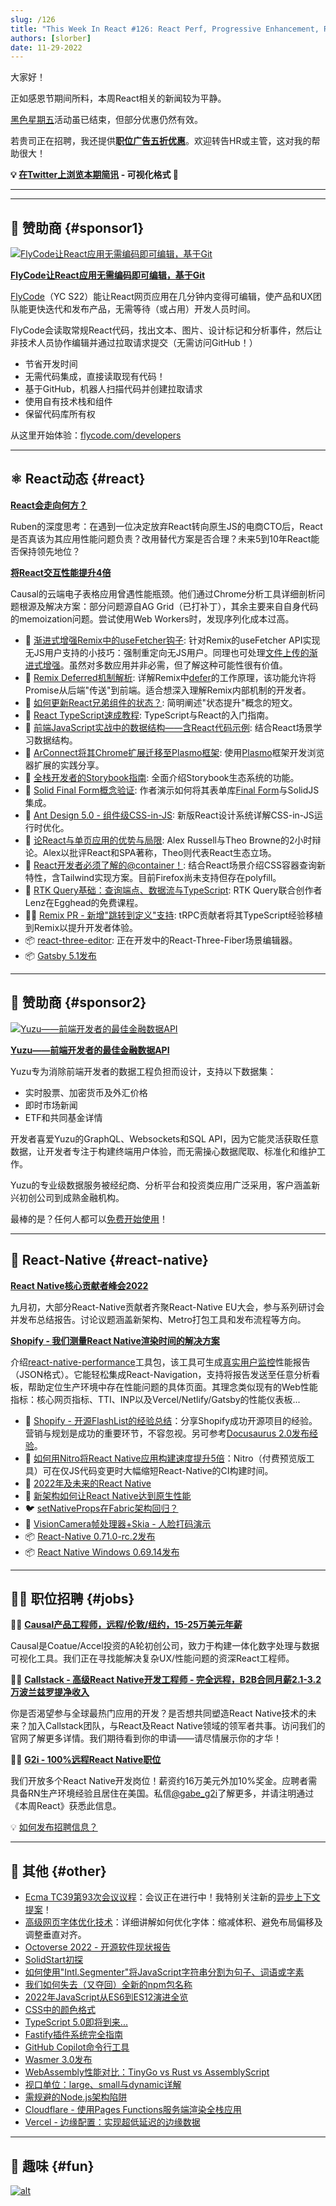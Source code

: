 ```yaml
---
slug: /126
title: "This Week In React #126: React Perf, Progressive Enhancement, Remix, Storybook, React-Native, FlashList, Nitro, TC39..."
authors: [slorber]
date: 11-29-2022
---
```


大家好！

正如感恩节期间所料，本周React相关的新闻较为平静。

[黑色星期五](https://thisweekinreact.com/black-friday)活动虽已结束，但部分优惠仍然有效。

若贵司正在招聘，我还提供[**职位广告五折优惠**](https://thisweekinreact.com/sponsor#sponsor-jobs)。欢迎转告HR或主管，这对我的帮助很大！

<!-- truncate -->

**💡 [在Twitter上浏览本期简讯](https://slo.im/thread) - 可视化格式 🎨**

---


<Support />

---

## 💸 赞助商 {#sponsor1}

[![FlyCode让React应用无需编码即可编辑，基于Git](/emails/issues/124/flycode.jpg)](https://bit.ly/3UPwAoJ)

**[FlyCode让React应用无需编码即可编辑，基于Git](https://bit.ly/3UPwAoJ)**

[FlyCode](https://bit.ly/3wWSi00)（YC S22）能让React网页应用在几分钟内变得可编辑，使产品和UX团队能更快迭代和发布产品，无需等待（或占用）开发人员时间。

FlyCode会读取常规React代码，找出文本、图片、设计标记和分析事件，然后让非技术人员协作编辑并通过拉取请求提交（无需访问GitHub！）

- 节省开发时间
- 无需代码集成，直接读取现有代码！
- 基于GitHub，机器人扫描代码并创建拉取请求
- 使用自有技术栈和组件
- 保留代码库所有权

从这里开始体验：[flycode.com/developers](https://www.flycode.com/developers)

---

## ⚛️ React动态 {#react}

**[React会走向何方？](https://www.infoxicator.com/is-react-going-anywhere)**

Ruben的深度思考：在遇到一位决定放弃React转向原生JS的电商CTO后，React是否真该为其应用性能问题负责？改用替代方案是否合理？未来5到10年React能否保持领先地位？

**[将React交互性能提升4倍](https://www.causal.app/blog/react-perf)**

Causal的云端电子表格应用曾遇性能瓶颈。他们通过Chrome分析工具详细剖析问题根源及解决方案：部分问题源自AG Grid（已打补丁），其余主要来自自身代码的memoization问题。尝试使用Web Workers时，发现序列化成本过高。

- 📜 [渐进式增强Remix中的useFetcher钩子](https://sergiodxa.com/articles/progressively-enhance-the-usefetcher-hook-in-remix): 针对Remix的useFetcher API实现无JS用户支持的小技巧：强制重定向无JS用户。同理也可处理[文件上传的渐进式增强](https://twitter.com/ebey_jacob/status/1596223682246234113)。虽然对多数应用并非必需，但了解这种可能性很有价值。
- 📜 [Remix Deferred机制解析](https://gist.github.com/jacob-ebey/9bde9546c1aafaa6bc8c242054b1be26): 详解Remix中[defer](https://github.com/remix-run/remix/issues/4486)的工作原理，该功能允许将Promise从后端"传送"到前端。适合想深入理解Remix内部机制的开发者。
- 📜 [如何更新React兄弟组件的状态？](https://alexsidorenko.com/blog/react-siblings/): 简明阐述"状态提升"概念的短文。
- 📜 [React TypeScript速成教程](https://profy.dev/article/react-typescript): TypeScript与React的入门指南。
- 📜 [前端JavaScript实战中的数据结构——含React代码示例](https://profy.dev/article/javascript-data-structures): 结合React场景学习数据结构。
- 📜 [ArConnect将其Chrome扩展迁移至Plasmo框架](https://blog.plasmo.com/p/migrating-chrome-extension-to-plasmo): 使用[Plasmo](https://github.com/PlasmoHQ/plasmo)框架开发浏览器扩展的实践分享。
- 📜 [全栈开发者的Storybook指南](https://storybook.js.org/blog/storybook-for-full-stack-developers/): 全面介绍Storybook生态系统的功能。
- 📜 [Solid Final Form概念验证](https://erikras.com/blog/solid-final-form-poc): 作者演示如何将其表单库[Final Form](https://final-form.org/react)与SolidJS集成。
- 📜 [Ant Design 5.0 - 组件级CSS-in-JS](https://ant.design/docs/blog/css-in-js): 新版React设计系统详解CSS-in-JS运行时优化。
- 🎥 [论React与单页应用的优势与局限](https://www.youtube.com/watch?v=ChfjZV-aA_Y): Alex Russell与Theo Browne的2小时辩论。Alex以批评React和SPA著称，Theo则代表React生态立场。
- 🎥 [React开发者必须了解的@container！](https://www.youtube.com/watch?v=ypN-Uwshc5M): 结合React场景介绍CSS容器查询新特性，含Tailwind实现方案。目前Firefox尚未支持但存在polyfill。
- 🎥 [RTK Query基础：查询端点、数据流与TypeScript](https://egghead.io/courses/rtk-query-basics-query-endpoints-data-flow-and-typescript-57ea3c43): RTK Query联合创作者Lenz在Egghead的免费课程。
- 🧑‍💻 [Remix PR - 新增"跳转到定义"支持](https://github.com/remix-run/remix/pull/4689): tRPC贡献者将其TypeScript经验移植到Remix以提升开发者体验。
- 📦 [react-three-editor](https://github.com/pmndrs/react-three-editor): 正在开发中的React-Three-Fiber场景编辑器。
- 📦 [Gatsby 5.1发布](https://www.gatsbyjs.com/docs/reference/release-notes/v5.1/)

<SubscribeFormEmbed />

---

## 💸 赞助商 {#sponsor2}

[![Yuzu——前端开发者的最佳金融数据API](/emails/issues/126/yuzu.png)](https://www.yuzu.dev/)

**[Yuzu——前端开发者的最佳金融数据API](https://www.yuzu.dev/)**

Yuzu专为消除前端开发者的数据工程负担而设计，支持以下数据集：

- 实时股票、加密货币及外汇价格
- 即时市场新闻
- ETF和共同基金详情

开发者喜爱Yuzu的GraphQL、Websockets和SQL API，因为它能灵活获取任意数据，让开发者专注于构建终端用户体验，而无需操心数据爬取、标准化和维护工作。

Yuzu的专业级数据服务被经纪商、分析平台和投资类应用广泛采用，客户涵盖新兴初创公司到成熟金融机构。

最棒的是？任何人都可以[免费开始使用](https://www.yuzu.dev/pricing)！

---

## 📱 React-Native {#react-native}

**[React Native核心贡献者峰会2022](https://reactnative.dev/blog/2022/11/22/react-native-core-contributor-summit-2022)**

九月初，大部分React-Native贡献者齐聚React-Native EU大会，参与系列研讨会并发布总结报告。讨论议题涵盖新架构、Metro打包工具和发布流程等方向。

**[Shopify - 我们测量React Native渲染时间的解决方案](https://shopify.engineering/measuring-react-native-rendering-times)**

介绍[react-native-performance](https://github.com/Shopify/react-native-performance)工具包，该工具可生成[真实用户监控](https://web.dev/lab-and-field-data-differences/)性能报告（JSON格式）。它能轻松集成React-Navigation，支持将报告发送至任意分析看板，帮助定位生产环境中存在性能问题的具体页面。其理念类似现有的Web性能指标：核心网页指标、TTI、INP以及Vercel/Netlify/Gatsby的性能仪表板...

- 📜 [Shopify - 开源FlashList的经验总结](https://shopify.engineering/what-we-learned-from-open-sourcing-flashlist)：分享Shopify成功开源项目的经验。营销与规划是成功的重要环节，不容忽视。另可参考[Docusaurus 2.0发布经验](https://www.indiehackers.com/post/1-on-product-hunt-thanks-to-newsletters-and-good-timing-2c7d8809d9)。
- 📜 [如何用Nitro将React Native应用构建速度提升5倍](https://blog.nitro.build/how-to-build-a-react-native-app-5x-faster-with-nitro-d7e512b18d90)：Nitro（付费预览版工具）可在仅JS代码变更时大幅缩短React-Native的CI构建时间。
- 📜 [2022年及未来的React Native](https://semaphoreci.com/blog/react-native)
- 📜 [新架构如何让React Native达到原生性能](https://medium.com/ocp-digital-factory/how-react-native-became-performant-as-native-with-the-new-architecture-6e678c3178aa)
- 🐦 [setNativeProps在Fabric架构回归？](https://twitter.com/o_kwasniewski/status/1596090790350303233)
- 🎨 [VisionCamera帧处理器+Skia - 人脸打码演示](https://twitter.com/mrousavy/status/1595746972190883840)
- 📦 [React-Native 0.71.0-rc.2发布](https://twitter.com/Kelset/status/1595839212502261760)
- 📦 [React Native Windows 0.69.14发布](https://github.com/microsoft/react-native-windows/releases/tag/react-native-windows_v0.69.14)

---

## 🧑‍💻 职位招聘 {#jobs}

🧑‍💼 [**Causal产品工程师，远程/伦敦/纽约，15-25万美元年薪**](https://jobs.lever.co/causal-app/4acaafbe-ef3d-45a6-bbe6-687c022d727c?lever-origin=applied&lever-source%5B%5D=thisweekinreact.com)

Causal是Coatue/Accel投资的A轮初创公司，致力于构建一体化数字处理与数据可视化工具。我们正在寻找能解决复杂UX/性能问题的资深React工程师。

🧑‍💼 [**Callstack - 高级React Native开发工程师 - 完全远程，B2B合同月薪2.1-3.2万波兰兹罗提净收入**](https://www.callstack.com/senior-react-native-developer)

你是否渴望参与全球最热门应用的开发？是否想共同塑造React Native技术的未来？加入Callstack团队，与React及React Native领域的领军者共事。访问我们的官网了解更多详情。我们期待看到你的申请——请尽情展示你的才华！

🧑‍💼 [**G2i - 100%远程React Native职位**](https://twitter.com/gabe_g2i/status/1563204813881425926?s=20&t=ArRLC77BpRwXXCdx8fnUqw)

我们开放多个React Native开发岗位！薪资约16万美元外加10%奖金。应聘者需具备RN生产环境经验且居住在美国。私信[@gabe_g2i](https://twitter.com/gabe_g2i)了解更多，并请注明通过《本周React》获悉此信息。

💡 [如何发布招聘信息？](https://thisweekinreact.com/sponsor)

---

## 🔀 其他 {#other}

- [Ecma TC39第93次会议议程](https://github.com/tc39/agendas/blob/main/2022/11.md)：会议正在进行中！我特别关注新的[异步上下文提案](https://github.com/legendecas/proposal-async-context)！
- [高级网页字体优化技术](https://pixelpoint.io/blog/advanced-web-font-optimization-techniques/)：详细讲解如何优化字体：缩减体积、避免布局偏移及调整垂直对齐。
- [Octoverse 2022 - 开源软件现状报告](https://octoverse.github.com/)
- [SolidStart初探](https://ajcwebdev.com/2022/11/20/a-first-look-at-solidstart/)
- [如何使用"Intl.Segmenter"将JavaScript字符串分割为句子、词语或字素](https://www.stefanjudis.com/today-i-learned/how-to-split-javascript-strings-with-intl-segmenter/)
- [我们如何失去（又夺回）全新的npm包名称](https://reactflow.dev/blog/reactflow-npm-package-name/)
- [2022年JavaScript从ES6到ES12演进全览](https://medium.com/@bluetch/javascript-es6-es7-es8-es9-es10-es11-and-es12-519d8be7d48c)
- [CSS中的颜色格式](https://www.joshwcomeau.com/css/color-formats/)
- [TypeScript 5.0即将到来...](https://www.youtube.com/watch?v=PTU-H6Wwbh8)
- [Fastify插件系统完全指南](https://www.nearform.com/blog/complete-guide-fastify-plugin-system/)
- [GitHub Copilot命令行工具](https://githubnext.com/projects/copilot-cli/)
- [Wasmer 3.0发布](https://wasmer.io/posts/announcing-wasmer-3.0)
- [WebAssembly性能对比：TinyGo vs Rust vs AssemblyScript](https://ecostack.dev/posts/wasm-tinygo-vs-rust-vs-assemblyscript/)
- [视口单位：large、small与dynamic详解](https://web.dev/viewport-units/)
- [需规避的Node.js架构陷阱](https://blog.appsignal.com/2022/11/23/nodejs-architecture-pitfalls-to-avoid.html)
- [Cloudflare - 使用Pages Functions服务端渲染全栈应用](https://blog.cloudflare.com/pages-full-stack-frameworks/)
- [Vercel - 边缘配置：实现超低延迟的边缘数据](https://vercel.com/blog/edge-config-ultra-low-latency-data-at-the-edge)

---

## 🤭 趣味 {#fun}

[![alt](/emails/issues/126/meme.png)](https://twitter.com/addyosmani/status/1595470573001314309)